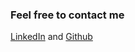### Feel free to contact me
[LinkedIn](https://www.linkedin.com/in/bigalex95/) and [Github](https://github.com/bigalex95)